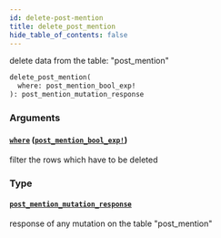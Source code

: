 ```yaml
---
id: delete-post-mention
title: delete_post_mention
hide_table_of_contents: false
---
```


delete data from the table: "post_mention"

```graphql
delete_post_mention(
  where: post_mention_bool_exp!
): post_mention_mutation_response
```

### Arguments

#### [`where`](#) ([`post_mention_bool_exp!`](../inputs/post-mention-bool-exp))

filter the rows which have to be deleted

### Type

#### [`post_mention_mutation_response`](../objects/post-mention-mutation-response)

response of any mutation on the table "post_mention"
